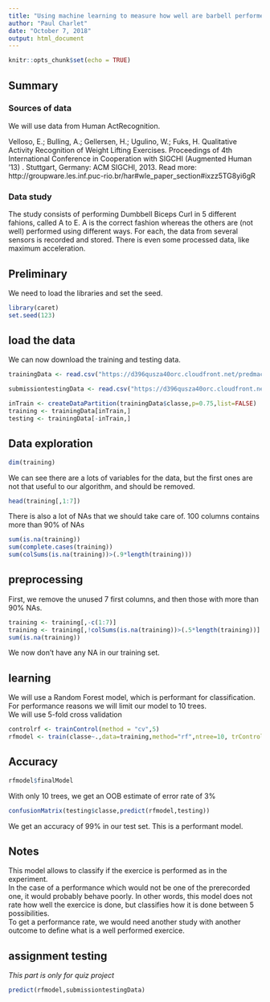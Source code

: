 ```yaml
---
title: "Using machine learning to measure how well are barbell performed"
author: "Paul Charlet"
date: "October 7, 2018"
output: html_document
---
```


```r
knitr::opts_chunk$set(echo = TRUE)
```

## Summary

### Sources of data

We will use data from Human ActRecognition.

Velloso, E.; Bulling, A.; Gellersen, H.; Ugulino, W.; Fuks, H. Qualitative Activity Recognition of Weight Lifting Exercises. Proceedings of 4th International Conference in Cooperation with SIGCHI (Augmented Human '13) . Stuttgart, Germany: ACM SIGCHI, 2013.
Read more: http://groupware.les.inf.puc-rio.br/har#wle_paper_section#ixzz5TG8yi6gR

### Data study

The study consists of performing Dumbbell Biceps Curl in 5 different fahions, called A to E. A is the correct fashion whereas the others are (not well) performed using different ways.
For each, the data from several sensors is recorded and stored. There is even some processed data, like maximum acceleration.

## Preliminary

We need to load the libraries and set the seed.

```r
library(caret)
set.seed(123)
```

## load the data

We can now download the training and testing data.

```r

trainingData <- read.csv("https://d396qusza40orc.cloudfront.net/predmachlearn/pml-training.csv",na.strings = c("NA","#DIV/0!"))

submissiontestingData <- read.csv("https://d396qusza40orc.cloudfront.net/predmachlearn/pml-testing.csv",na.strings = c("NA","#DIV/0!"))

inTrain <- createDataPartition(trainingData$classe,p=0.75,list=FALSE)
training <- trainingData[inTrain,]
testing <- trainingData[-inTrain,]

```

## Data exploration

```r
dim(training)
```
We can see there are a lots of variables for the data, but the first ones are not that useful to our algorithm, and should be removed.
```r
head(training[,1:7])
```

There is also a lot of NAs that we should take care of. 100 columns contains more than 90% of NAs
```r
sum(is.na(training))
sum(complete.cases(training))
sum(colSums(is.na(training))>(.9*length(training)))
```

## preprocessing

First, we remove the unused 7 first columns, and then those with more than 90% NAs.
```r
training <- training[,-c(1:7)]
training <- training[,!colSums(is.na(training))>(.5*length(training))]
sum(is.na(training))
```
We now don't have any NA in our training set.

## learning

We will use a Random Forest model, which is performant for classification. For performance reasons we will limit our model to 10 trees.  
We will use 5-fold cross validation

```r
controlrf <- trainControl(method = "cv",5)
rfmodel <- train(classe~.,data=training,method="rf",ntree=10, trControl = controlrf)
```

## Accuracy

```r
rfmodel$finalModel
```
With only 10 trees, we get an OOB estimate of error rate of 3%

```r
confusionMatrix(testing$classe,predict(rfmodel,testing))
```
We get an accuracy of 99% in our test set. This is a performant model.

## Notes

This model allows to classify if the exercice is performed as in the experiment.  
In the case of a performance which would not be one of the prerecorded one, it would probably behave poorly. In other words, this model does not rate how well the exercice is done, but classifies how it is done between 5 possibilities.  
To get a performance rate, we would need another study with another outcome to define what is a well performed exercice.

## assignment testing

*This part is only for quiz project*

```r
predict(rfmodel,submissiontestingData)
```